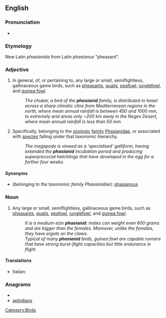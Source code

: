 ==English==

===Pronunciation===
* {{IPA|/fay-shuh-nid/}}

===Etymology===
New Latin ''phasianida'' from Latin ''phasianus'' "pheasant".

===Adjective===
{{en-adj}}

# In general, of, or pertaining to, any large or small, semiflightless, gallinaceous game birds, such as [[pheasant]]s, [[quail]]s, [[peafowl]], [[junglefowl]], and [[guinea fowl]].
#: ''The chukar, a bird of the '''phasianid''' family, is distributed in Israel across a sharp climatic cline from Mediterranean regions in the north, where mean annual rainfall is between 450 and 1000 mm, to extremely arid areas only ~200 km away in the Negev Desert, where mean annual rainfall is less than 50 mm.''
# Specifically, belonging to the [[zoologic]] [[family]] [[Phasianidae]], or associated with [[species]] falling under that taxonomic hierarchy.
#: ''The megapode is viewed as a ‘specialised’ galliform, having extended the '''phasianid''' incubation period and producing superprecocial hatchlings that have developed in the egg for a further four weeks.''

====Synonyms====
* (''belonging to the taxonomic family Phasianidae''): [[phasianous]]

===Noun===
{{en-noun}}

# Any large or small, semiflightless, gallinaceous game birds, such as [[pheasant]]s, [[quail]]s, [[peafowl]], [[junglefowl]], and [[guinea fowl]].
#: ''It is a medium-size '''phasianid''': males can weight even 600 grams and are bigger than the females. Moreover, unlike the females, they have ergots on the claws.''
#: ''Typical of many '''phasianid''' birds, guinea fowl are capable runners that have strong burst-flight capacities but little endurance in flight.''

====Translations====
{{trans-top}}
* Italian: {{t-|it|fasianide|m}}
{{trans-mid}}
{{trans-bottom}}

===Anagrams===
* {{alphagram|aadhiinps}}
* [[aphidians#English|aphidians]]

[[Category:Birds]]